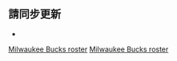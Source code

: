 <noinclude>{{noteTA|G1=NBA}}</noinclude>{{NBA roster header|team=密尔沃基雄鹿}} 

{{player2 | num = 7 | first = 格雷森 | last = 艾倫 | pos = G | ft = 6 | in = 4 | lbs = 198 | school = Duke | DOB = 1995–10–08 }}
{{player2 | num = 34 | first = 揚尼斯 | last = 安戴托昆波 | pos = F | ft = 6 | in = 11 | lbs = 242 | from = {{link-el|佐格拉富|Φιλαθλητικός Ο.Α. Ζωγράφου}} | DOB = 1994–12–06 }}
{{player2 | num = 43 | first = 薩納西斯 | last = 安戴托昆波 | pos = F | ft = 6 | in = 6 | lbs = 219 | from = [[帕纳辛奈克斯篮球俱乐部|帕纳辛奈克斯]] | DOB = 1992–07–18 }}
{{player2 | num = 95 | first = 德安德魯 | last = 班布里 | pos = G/F | ft = 6 | in = 5 | lbs = 210 | school = Saint Joseph's | DOB = 1994–07–04 }}
{{player2 | num = 5 | first = 傑文 | last = 卡特 | pos = G | ft = 6 | in = 1 | lbs = 200 | school = West Virginia | DOB = 1995–09–14 }}
{{player2 | num = 24 | first = 帕特 | last = 康諾頓 | pos = G | ft = 6 | in = 5 | lbs = 209 | school = Notre Dame | DOB = 1993–01–06 | inj = yes }}
{{player2 | num = 3 | first = 乔治 | last = 希尔 | dab = 篮球运动员 | pos = G | ft = 6 | in = 4 | lbs = 188 | school = IUPUI | DOB = 1986–05–04 | inj = yes }}
{{player2 | num = 21 | first = 朱 | last = 哈勒戴 | pos = G | ft = 6 | in = 3 | lbs = 205 | school = UCLA | DOB = 1990–06–12 }}
{{player2 | num = 25 | first = 賽爾吉 | last = 伊巴卡 | pos = F | ft = 6 | in = 10 | lbs = 235 | from = {{link-es|曼雷薩籃球俱樂部|Bàsquet Manresa|曼雷薩}} | DOB = 1989–09–18 }}
{{player2 | num = 11 | first = 布鲁克 | last = 洛佩斯 | pos = C | ft = 7 | in = 0 | lbs = 282 | school = Stanford | DOB = 1988–04–01 | inj = yes }}
{{player2 | num = 54 | redlink = 桑卓·馬穆克拉什維利 | englink = Sandro Mamukelashvili | pos = F/C | ft = 6 | in = 9 | lbs = 240 | school = Seton Hall | DOB = 1999–05–23 | note = TW }}
{{player2 | num = 23 | first = 衛斯理 | last = 馬修斯 | pos = G | ft = 6 | in = 4 | lbs = 220 | school = Marquette | DOB = 1986–10–14 }}
{{player2 | num = 22 | first = 克里斯 | last = 米德尔顿 | pos = F | ft = 6 | in = 7 | lbs = 222 | school = Texas A&M | DOB = 1991–08–12 }}
{{player2 | num = 13 | redlink = 喬丹·諾拉 | englink = Jordan Nwora | pos = F | ft = 6 | in = 8 | lbs = 225 | school = Louisville | DOB = 1998–09–09 }}
{{player2 | num = 9 | first = 鮑比 | last = 波提斯 | pos = F | ft = 6 | in = 10 | lbs = 250 | school = Arkansas | DOB = 1995–02–10 }}
{{player2 | num = 28 | redlink = 林戴爾·威金頓 | englink = Lindell Wigginton | pos = G | ft = 6 | in = 1 | lbs = 189 | school = Iowa State | DOB = 1998–03–28 | note = TW}} 

{{NBA roster footer
| head_coach =
* [[迈克·布登霍尔泽]]
| asst_coach =
* [[维恩·贝克]]
* {{link-en|邁克·鄧拉普|Mike Dunlap}}
* {{link-en|查德·福西爾|Chad Forcier}}

* {{link-en|查爾斯·李 (籃球教練)|Charles Lee (basketball)|查爾斯·李}}
* {{link-en|喬許·奧本海默|Josh Oppenheimer}}
* {{link-en|派屈克·聖安德鲁斯|Patrick St. Andrews}}
| roster_url = http://www.nba.com/bucks/roster/
| transaction_url = http://hoopshype.com/general_managers/john_hammond.htm
| accessdate = 2022−02−10
}}<noinclude>

== 請同步更新 ==
*{{tl|密尔沃基雄鹿现时球员名单}}

[[Category:NBA球員名單導航模板|Milwaukee Bucks roster]]
[[Category:密爾瓦基公鹿|Milwaukee Bucks roster]]
</noinclude>